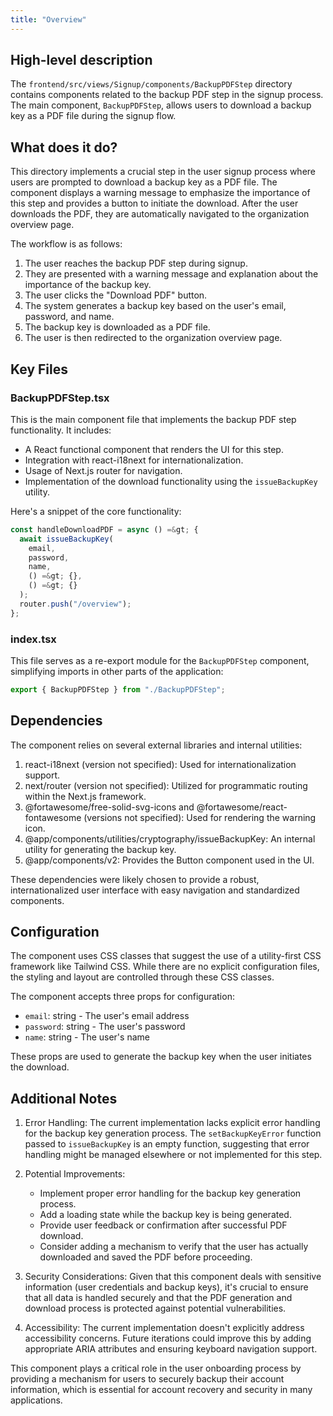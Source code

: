 ```yaml
---
title: "Overview"
---
```


## High-level description
The `frontend/src/views/Signup/components/BackupPDFStep` directory contains components related to the backup PDF step in the signup process. The main component, `BackupPDFStep`, allows users to download a backup key as a PDF file during the signup flow.

## What does it do?
This directory implements a crucial step in the user signup process where users are prompted to download a backup key as a PDF file. The component displays a warning message to emphasize the importance of this step and provides a button to initiate the download. After the user downloads the PDF, they are automatically navigated to the organization overview page.

The workflow is as follows:
1. The user reaches the backup PDF step during signup.
2. They are presented with a warning message and explanation about the importance of the backup key.
3. The user clicks the "Download PDF" button.
4. The system generates a backup key based on the user's email, password, and name.
5. The backup key is downloaded as a PDF file.
6. The user is then redirected to the organization overview page.

## Key Files

### BackupPDFStep.tsx
This is the main component file that implements the backup PDF step functionality. It includes:
- A React functional component that renders the UI for this step.
- Integration with react-i18next for internationalization.
- Usage of Next.js router for navigation.
- Implementation of the download functionality using the `issueBackupKey` utility.

Here's a snippet of the core functionality:

```typescript
const handleDownloadPDF = async () =&gt; {
  await issueBackupKey(
    email,
    password,
    name,
    () =&gt; {},
    () =&gt; {}
  );
  router.push("/overview");
};
```

### index.tsx
This file serves as a re-export module for the `BackupPDFStep` component, simplifying imports in other parts of the application:

```typescript
export { BackupPDFStep } from "./BackupPDFStep";
```

## Dependencies
The component relies on several external libraries and internal utilities:

1. react-i18next (version not specified): Used for internationalization support.
2. next/router (version not specified): Utilized for programmatic routing within the Next.js framework.
3. @fortawesome/free-solid-svg-icons and @fortawesome/react-fontawesome (versions not specified): Used for rendering the warning icon.
4. @app/components/utilities/cryptography/issueBackupKey: An internal utility for generating the backup key.
5. @app/components/v2: Provides the Button component used in the UI.

These dependencies were likely chosen to provide a robust, internationalized user interface with easy navigation and standardized components.

## Configuration
The component uses CSS classes that suggest the use of a utility-first CSS framework like Tailwind CSS. While there are no explicit configuration files, the styling and layout are controlled through these CSS classes.

The component accepts three props for configuration:
- `email`: string - The user's email address
- `password`: string - The user's password
- `name`: string - The user's name

These props are used to generate the backup key when the user initiates the download.

## Additional Notes
1. Error Handling: The current implementation lacks explicit error handling for the backup key generation process. The `setBackupKeyError` function passed to `issueBackupKey` is an empty function, suggesting that error handling might be managed elsewhere or not implemented for this step.

2. Potential Improvements:
   - Implement proper error handling for the backup key generation process.
   - Add a loading state while the backup key is being generated.
   - Provide user feedback or confirmation after successful PDF download.
   - Consider adding a mechanism to verify that the user has actually downloaded and saved the PDF before proceeding.

3. Security Considerations: Given that this component deals with sensitive information (user credentials and backup keys), it's crucial to ensure that all data is handled securely and that the PDF generation and download process is protected against potential vulnerabilities.

4. Accessibility: The current implementation doesn't explicitly address accessibility concerns. Future iterations could improve this by adding appropriate ARIA attributes and ensuring keyboard navigation support.

This component plays a critical role in the user onboarding process by providing a mechanism for users to securely backup their account information, which is essential for account recovery and security in many applications.